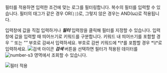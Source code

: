 필터를 적용하면 입력한 조건에 맞는 로그를 필터링합니다. 복수의 필터를 입력할 수 있습니다. 필터의 태그가 같은 경우 OR(`||`)로, 그렇지 않은 경우는 AND(`&&`)로 적용됩니다. 

입력창에 값을 직접 입력하거나 ***필터*** 입력창을 클릭해 필터를 지정할 수 있습니다. 입력창에 값을 입력할 때 띄어쓰기로 키워드를 구분합니다. 키워드 내 띄어쓰기를 포함할 경우 *''* 또는 *""* 부호로 감싸서 입력하세요. 부호로 감싼 키워드에 *\\*를 포함할 경우 *\\\\*로 입력하세요. ![검색 아이콘](/img/ic-search-on-press.svg) ***검색*** 버튼을 선택하면 필터가 적용된 데이터를 ![number-s3](/img/number-03.png) 영역에서 조회할 수 있습니다.

![필터 적용](https://img.whatap.io/media/images/livetail_003_filter.png)